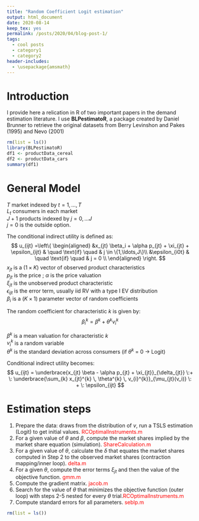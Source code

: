 ---
title: "Random Coefficient Logit estimation"
output: html_document
date: 2020-08-14
keep_tex: yes
permalink: /posts/2020/04/blog-post-1/
tags:
  - cool posts
  - category1
  - category2
header-includes: 
  - \usepackage{amsmath}
---

# Introduction

I provide here a relication in R of two important papers in the demand estimation literature. I use **BLPestimatoR**, a package created by Daniel Brunner to retrieve the original datasets from Berry Levinshon and Pakes (1995) and Nevo (2001)
```{r include = T, warning=FALSE, message = F}
rm(list = ls())
library(BLPestimatoR)
df1 <- productData_cereal
df2 <- productData_cars
summary(df1)
```

# General Model  

$T$ market indexed by $t = 1, \ldots , T$ \
$L_t$ consumers in each market \
$J+1$ products indexed by $j = 0, \ldots J$ \
$j=0$ is the outside option.

The conditional indirect utility is defined as:
$$
  u_{ijt} =\left\{
      \begin{aligned}
        &x_{jt} \beta_i + \alpha p_{jt} + \xi_{jt} + \epsilon_{ijt} & \quad \text{if} \quad & j \in \{1,\ldots,J\}\\
        &\epsilon_{i0t} & \quad \text{if} \quad & j = 0 \\
      \end{aligned}
    \right.
$$
 $x_{jt}$ is a $(1 \times K)$ vector of observed product characteristics \
$p_{jt}$ is the price ; $\alpha$ is the price valuation \
$\xi_{jt}$ is the unobserved product characteristic \
$\epsilon_{ijt}$ is the error term, usually iid RV with a type I EV distribution \
$\beta_i$ is a $(K\times 1)$ parameter vector of random coefficients \

The random coefficient for characteristic $k$ is given by:
$$
\beta_{i}^{k} = \beta^{k} + \theta^{k} v_{i}^{k}
$$

$\beta^{k}$ is a mean valuation for characteristic $k$ \
$v_{i}^{k}$ is a random variable \
$\theta^k$ is the standard deviation across consumers (if $\theta^k$ = 0 $\rightarrow$ Logit) \

Conditional indirect utility becomes:
$$
u_{ijt} = \underbrace{x_{jt} \beta - \alpha p_{jt} + \xi_{jt}}_{\delta_{jt}} \:+ \: \underbrace{\sum_{k} x_{jt}^{k} \, \theta^{k} \, v_{i}^{k}}_{\mu_{jt}(v_i)} \: + \: \epsilon_{ijt}
$$

# Estimation steps   

1. Prepare the data: draws from the distribution of $v$, run a TSLS estimation (Logit) to get initial values. <span style="color:red">RCOptimalInstruments.m</span> \
2. For a given value of $\theta$ and $\beta$, compute the market shares implied by the market share equation (simulation). <span style="color:red">ShareCalculation.m</span> \
3. For a given value of $\theta$, calculate the $\delta$ that equates the market shares computed in Step 2 to the observed market shares (contraction mapping/inner loop). <span style="color:red">delta.m</span> \
4. For a given $\theta$, compute the error terms $\xi_{jt}$ and then the value of the objective function. <span style="color:red">gmm.m</span> \
5. Compute the gradient matrix. <span style="color:red">jacob.m</span> \
6. Search for the value of $\theta$ that minimizes the objective function (outer loop) with steps 2-5 nested for every $\theta$ trial.<span style="color:red">RCOptimalInstruments.m</span> \
7. Compute standard errors for all parameters. <span style="color:red">seblp.m</span>
```{r include = T, warning=FALSE, message = F}
rm(list = ls())


```

